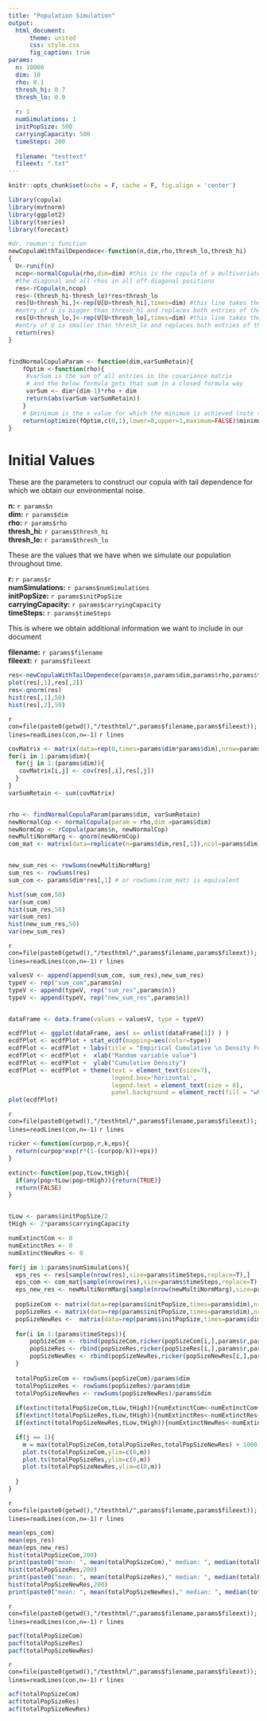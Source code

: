 ```yaml
---
title: "Population Simulation"
output: 
  html_document:
      theme: united
      css: style.css
      fig_caption: true
params:
  n: 10000
  dim: 10 
  rho: 0.1
  thresh_hi: 0.7
  thresh_lo: 0.0
  
  r: 1 
  numSimulations: 1
  initPopSize: 500 
  carryingCapacity: 500 
  timeSteps: 200 
  
  filename: "testtext"
  fileext: ".txt"
---
```


```r
knitr::opts_chunk$set(echo = F, cache = F, fig.align = 'center')
```

```r
library(copula)
library(mvtnorm)
library(ggplot2)
library(tseries)
library(forecast)
```

```r
#dr. reuman's function
newCopulaWithTailDependece<-function(n,dim,rho,thresh_lo,thresh_hi)
{
  U<-runif(n)
  ncop<-normalCopula(rho,dim=dim) #this is the copula of a multivariate normal with covariance matrix having 1s on
  #the diagonal and all rhos in all off-diagonal positions
  res<-rCopula(n,ncop)
  res<-(thresh_hi-thresh_lo)*res+thresh_lo
  res[U>thresh_hi,]<-rep(U[U>thresh_hi],times=dim) #this line takes the rows of res for which the corresponding
  #entry of U is bigger than thresh_hi and replaces both entries of those rows by the corresponding value of U
  res[U<thresh_lo,]<-rep(U[U<thresh_lo],times=dim) #this line takes the rows of res for which the corresponding
  #entry of U is smaller than thresh_lo and replaces both entries of those rows by the corresponding value of U
  return(res)
}


findNormalCopulaParam <- function(dim,varSumRetain){
    fOptim <-function(rho){
     #varSum is the sum of all entries in the covariance matrix 
     # and the below formula gets that sum in a closed formula way
     varSum <- dim*(dim-1)*rho + dim
     return(abs(varSum-varSumRetain))
    }
    # $minimum is the x value for which the minimum is achieved (note that optimize returns a list) 
    return(optimize(fOptim,c(0,1),lower=0,upper=1,maximum=FALSE)$minimum)
}
```
# Initial Values
These are the parameters to construct our copula with tail dependence for which we obtain our environmental noise.

<b>n:</b> `r params$n`<br />
<b>dim:</b> `r params$dim`<br />
<b>rho:</b> `r params$rho`<br />
<b>thresh_hi:</b> `r params$thresh_hi`<br />
<b>thresh_lo:</b> `r params$thresh_lo`<br />

These are the values that we have when we simulate our population throughout time.

<b>r:</b> `r params$r`<br />
<b>numSimulations:</b> `r params$numSimulations`<br />
<b>initPopSize:</b> `r params$initPopSize`<br />
<b>carryingCapacity:</b> `r params$carryingCapacity`<br />
<b>timeSteps:</b> `r params$timeSteps`<br />

This is where we obtain additional information we want to include in our document

<b>filename:</b> `r params$filename` <br />
<b>fileext:</b> `r params$fileext` <br />

```r
res<-newCopulaWithTailDependece(params$n,params$dim,params$rho,params$thresh_lo,params$thresh_hi)
plot(res[,1],res[,2])
res<-qnorm(res)
hist(res[,1],50)
hist(res[,2],50)
```

`r con=file(paste0(getwd(),"/testhtml/",params$filename,params$fileext));lines=readLines(con,n=-1)`
`r lines`
```r

covMatrix <- matrix(data=rep(0,times=params$dim*params$dim),nrow=params$dim,byrow=TRUE)
for(i in 1:params$dim){
  for(j in 1:(params$dim)){
   covMatrix[i,j] <- cov(res[,i],res[,j])
  }
}
varSumRetain <- sum(covMatrix)


rho <- findNormalCopulaParam(params$dim, varSumRetain)
newNormalCop <- normalCopula(param = rho,dim =params$dim)
newNormCop <- rCopula(params$n, newNormalCop)
newMultiNormMarg <- qnorm(newNormCop)
com_mat <- matrix(data=replicate(n=params$dim,res[,1]),ncol=params$dim)


new_sum_res <- rowSums(newMultiNormMarg)
sum_res <- rowSums(res)
sum_com <- params$dim*res[,1] # or rowSums(com_mat) is equivalent

hist(sum_com,50)
var(sum_com)
hist(sum_res,50)
var(sum_res)
hist(new_sum_res,50)
var(new_sum_res)
```

`r con=file(paste0(getwd(),"/testhtml/",params$filename,params$fileext));lines=readLines(con,n=-1)`
`r lines`
```r
valuesV <- append(append(sum_com, sum_res),new_sum_res)
typeV <- rep("sum_com",params$n)
typeV <- append(typeV, rep("sum_res",params$n))
typeV <- append(typeV, rep("new_sum_res",params$n))


dataFrame <- data.frame(values = valuesV, type = typeV)

ecdfPlot <- ggplot(dataFrame, aes( x= unlist(dataFrame[1]) ) )
ecdfPlot <- ecdfPlot + stat_ecdf(mapping=aes(color=type))
ecdfPlot <- ecdfPlot + labs(title = "Empirical Cumulative \n Density Function")
ecdfPlot <- ecdfPlot +  xlab("Random variable value")
ecdfPlot <- ecdfPlot +  ylab("Cumulative Density")
ecdfPlot <- ecdfPlot + theme(text = element_text(size=7),
                             legend.box='horizontal',
                             legend.text = element_text(size = 8),
                             panel.background = element_rect(fill = "white")) + scale_colour_brewer(palette = "Set1")
plot(ecdfPlot)
```

`r con=file(paste0(getwd(),"/testhtml/",params$filename,params$fileext));lines=readLines(con,n=-1)`
`r lines`
```r
ricker <-function(curpop,r,k,eps){
  return(curpop*exp(r*(1-(curpop/k))+eps))
}

extinct<-function(pop,tLow,tHigh){
  if(any(pop<tLow|pop>tHigh)){return(TRUE)}
  return(FALSE)
}


tLow <- params$initPopSize/2 
tHigh <- 2*params$carryingCapacity

numExtinctCom <- 0 
numExtinctRes <- 0 
numExtinctNewRes <- 0 

for(j in 1:params$numSimulations){
  eps_res <- res[sample(nrow(res),size=params$timeSteps,replace=T),] 
  eps_com <- com_mat[sample(nrow(res),size=params$timeSteps,replace=T),] 
  eps_new_res <- newMultiNormMarg[sample(nrow(newMultiNormMarg),size=params$timeSteps,replace=T),] 
  
  popSizeCom <- matrix(data=rep(params$initPopSize,times=params$dim),nrow=1,byrow = T)
  popSizeRes <- matrix(data=rep(params$initPopSize,times=params$dim),nrow=1,byrow = T)
  popSizeNewRes <-  matrix(data=rep(params$initPopSize,times=params$dim),nrow=1,byrow = T)
  
  for(i in 1:(params$timeSteps)){
      popSizeCom <- rbind(popSizeCom,ricker(popSizeCom[i,],params$r,params$carryingCapacity,eps_com[i,]))
      popSizeRes <- rbind(popSizeRes,ricker(popSizeRes[i,],params$r,params$carryingCapacity,eps_res[i,]))
      popSizeNewRes <- rbind(popSizeNewRes,ricker(popSizeNewRes[i,],params$r,params$carryingCapacity,eps_new_res[i,]))
  }
  
  totalPopSizeCom <- rowSums(popSizeCom)/params$dim
  totalPopSizeRes <- rowSums(popSizeRes)/params$dim
  totalPopSizeNewRes <- rowSums(popSizeNewRes)/params$dim
  
  if(extinct(totalPopSizeCom,tLow,tHigh)){numExtinctCom<-numExtinctCom+1}
  if(extinct(totalPopSizeRes,tLow,tHigh)){numExtinctRes<-numExtinctRes+1}
  if(extinct(totalPopSizeNewRes,tLow,tHigh)){numExtinctNewRes<-numExtinctNewRes+1}

  if(j == 1){
    m = max(totalPopSizeCom,totalPopSizeRes,totalPopSizeNewRes) + 1000
    plot.ts(totalPopSizeCom,ylim=c(0,m))
    plot.ts(totalPopSizeRes,ylim=c(0,m))
    plot.ts(totalPopSizeNewRes,ylim=c(0,m))
    
  }
}
```

`r con=file(paste0(getwd(),"/testhtml/",params$filename,params$fileext));lines=readLines(con,n=-1)`
`r lines`
```r
mean(eps_com)
mean(eps_res)
mean(eps_new_res)
hist(totalPopSizeCom,200)
print(paste0("mean: ", mean(totalPopSizeCom)," median: ", median(totalPopSizeCom)))
hist(totalPopSizeRes,200)
print(paste0("mean: ", mean(totalPopSizeRes)," median: ", median(totalPopSizeRes)))
hist(totalPopSizeNewRes,200)
print(paste0("mean: ", mean(totalPopSizeNewRes)," median: ", median(totalPopSizeNewRes)))
```

`r con=file(paste0(getwd(),"/testhtml/",params$filename,params$fileext));lines=readLines(con,n=-1)`
`r lines`
```r
pacf(totalPopSizeCom)
pacf(totalPopSizeRes)
pacf(totalPopSizeNewRes)
```

`r con=file(paste0(getwd(),"/testhtml/",params$filename,params$fileext));lines=readLines(con,n=-1)`
`r lines`
```r
acf(totalPopSizeCom)
acf(totalPopSizeRes)
acf(totalPopSizeNewRes)
```


